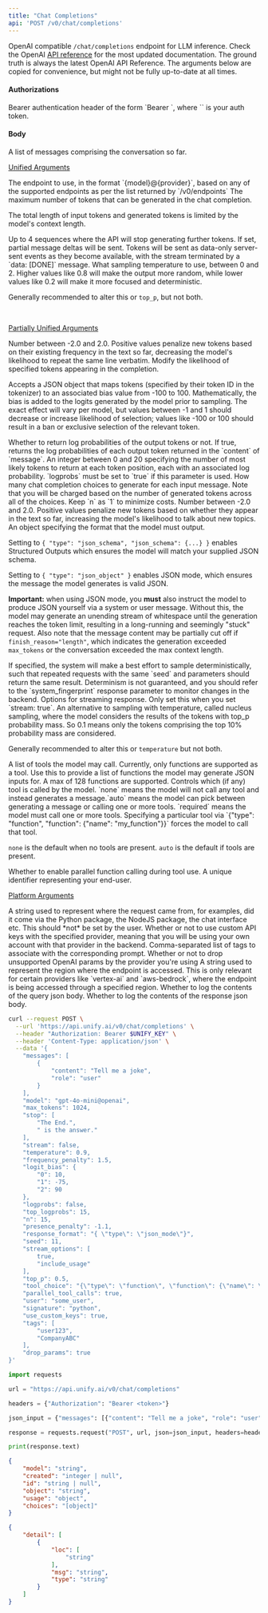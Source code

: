 ```yaml
---
title: "Chat Completions"
api: 'POST /v0/chat/completions'
---
```

OpenAI compatible `/chat/completions` endpoint for LLM inference.
Check the OpenAI
[API reference](https://platform.openai.com/docs/api-reference/chat)
for the most updated documentation. The ground truth is always the latest OpenAI API
Reference. The arguments below are copied for convenience, but might not be fully
up-to-date at all times.

#### Authorizations

<ParamField header="Authorization" type="string" required="true">
  Bearer authentication header of the form `Bearer <token>`, where `<token>` is your auth token.
</ParamField>

#### Body

<ParamField body="messages" type="[object]" required="true">
A list of messages comprising the conversation so far.
</ParamField>



<br />

[Unified Arguments](https://docs.unify.ai/universal_api/arguments#unified-arguments)

<ParamField body="model" type="string" required="true">
The endpoint to use, in the format `{model}@{provider}`, based on any of the supported endpoints as per the list returned by `/v0/endpoints`
</ParamField>

<ParamField body="max_tokens" type="integer | null" >
The maximum number of tokens that can be generated in the chat completion.

The total length of input tokens and generated tokens is limited by the model's context length.
</ParamField>

<ParamField body="stop" type="string | array | null" >
Up to 4 sequences where the API will stop generating further tokens.
</ParamField>

<ParamField body="stream" type="boolean"  default="false">
If set, partial message deltas will be sent. Tokens will be sent as data-only server-sent events as they become available, with the stream terminated by a `data: [DONE]` message.
</ParamField>

<ParamField body="temperature" type="number | null"  default="1.0">
What sampling temperature to use, between 0 and 2. Higher values like 0.8 will make the output more random, while lower values like 0.2 will make it more focused and deterministic.

Generally recommended to alter this or `top_p`, but not both.
</ParamField>



<br />

[Partially Unified Arguments](https://docs.unify.ai/universal_api/arguments#partially-unified-arguments)

<ParamField body="frequency_penalty" type="number | null" >
Number between -2.0 and 2.0. Positive values penalize new tokens based on their existing frequency in the text so far, decreasing the model's likelihood to repeat the same line verbatim.
</ParamField>

<ParamField body="logit_bias" type="object | null" >
Modify the likelihood of specified tokens appearing in the completion.

Accepts a JSON object that maps tokens (specified by their token ID in the tokenizer) to an associated bias value from -100 to 100. Mathematically, the bias is added to the logits generated by the model prior to sampling. The exact effect will vary per model, but values between -1 and 1 should decrease or increase likelihood of selection; values like -100 or 100 should result in a ban or exclusive selection of the relevant token.
</ParamField>

<ParamField body="logprobs" type="boolean | null" >
Whether to return log probabilities of the output tokens or not. If true, returns the log probabilities of each output token returned in the `content` of `message`.
</ParamField>

<ParamField body="top_logprobs" type="integer | null" >
An integer between 0 and 20 specifying the number of most likely tokens to return at each token position, each with an associated log probability. `logprobs` must be set to `true` if this parameter is used.
</ParamField>

<ParamField body="n" type="integer | null" >
How many chat completion choices to generate for each input message. Note that you will be charged based on the number of generated tokens across all of the choices. Keep `n` as `1` to minimize costs.
</ParamField>

<ParamField body="presence_penalty" type="number | null" >
Number between -2.0 and 2.0. Positive values penalize new tokens based on whether they appear in the text so far, increasing the model's likelihood to talk about new topics.
</ParamField>

<ParamField body="response_format" type="object | null" >
An object specifying the format that the model must output.

Setting to `{ "type": "json_schema", "json_schema": {...} }` enables Structured Outputs which ensures the model will match your supplied JSON schema.

Setting to `{ "type": "json_object" }` enables JSON mode, which ensures the message the model generates is valid JSON.

**Important:** when using JSON mode, you **must** also instruct the model to produce JSON yourself via a system or user message. Without this, the model may generate an unending stream of whitespace until the generation reaches the token limit, resulting in a long-running and seemingly "stuck" request. Also note that the message content may be partially cut off if `finish_reason="length"`, which indicates the generation exceeded `max_tokens` or the conversation exceeded the max context length.
</ParamField>

<ParamField body="seed" type="integer | null" >
If specified, the system will make a best effort to sample deterministically, such that repeated requests with the same `seed` and parameters should return the same result. Determinism is not guaranteed, and you should refer to the `system_fingerprint` response parameter to monitor changes in the backend.
</ParamField>

<ParamField body="stream_options" type="object | null" >
Options for streaming response. Only set this when you set `stream: true`.
</ParamField>

<ParamField body="top_p" type="number | null" >
An alternative to sampling with temperature, called nucleus sampling, where the model considers the results of the tokens with top_p probability mass. So 0.1 means only the tokens comprising the top 10% probability mass are considered.

Generally recommended to alter this or `temperature` but not both.
</ParamField>

<ParamField body="tools" type="array | null" >
A list of tools the model may call. Currently, only functions are supported as a tool. Use this to provide a list of functions the model may generate JSON inputs for. A max of 128 functions are supported.
</ParamField>

<ParamField body="tool_choice" type="any | null" >
Controls which (if any) tool is called by the model. `none` means the model will not call any tool and instead generates a message.`auto` means the model can pick between generating a message or calling one or more tools. `required` means the model must call one or more tools. Specifying a particular tool via `{"type": "function", "function": {"name": "my_function"}}` forces the model to call that tool.

`none` is the default when no tools are present. `auto` is the default if tools are present.
</ParamField>

<ParamField body="parallel_tool_calls" type="boolean | null"  default="true">
Whether to enable parallel function calling during tool use.
</ParamField>

<ParamField body="user" type="string | null" >
A unique identifier representing your end-user.
</ParamField>



<br />

[Platform Arguments](https://docs.unify.ai/universal_api/arguments#platform-arguments)

<ParamField body="signature" type="string | null" >
A string used to represent where the request came from, for examples, did it come via the Python package, the NodeJS package, the chat interface etc. This should *not* be set by the user.
</ParamField>

<ParamField body="use_custom_keys" type="boolean | null" >
Whether or not to use custom API keys with the specified provider, meaning that you will be using your own account with that provider in the backend.
</ParamField>

<ParamField body="tags" type="string | array | null" >
Comma-separated list of tags to associate with the corresponding prompt.
</ParamField>

<ParamField body="drop_params" type="boolean"  default="true">
Whether or not to drop unsupported OpenAI params by the provider you're using
</ParamField>

<ParamField body="region" type="string | null" >
A string used to represent the region where the endpoint is accessed. This is only relevant for certain providers like `vertex-ai` and `aws-bedrock`, where the endpoint is being accessed through a specified region.
</ParamField>

<ParamField body="log_query_body" type="boolean | null"  default="true">
Whether to log the contents of the query json body.
</ParamField>

<ParamField body="log_response_body" type="boolean | null"  default="true">
Whether to log the contents of the response json body.
</ParamField>

<RequestExample>

```bash cURL
curl --request POST \
  --url 'https://api.unify.ai/v0/chat/completions' \
  --header "Authorization: Bearer $UNIFY_KEY" \
  --header 'Content-Type: application/json' \
  --data '{
    "messages": [
        {
            "content": "Tell me a joke",
            "role": "user"
        }
    ],
    "model": "gpt-4o-mini@openai",
    "max_tokens": 1024,
    "stop": [
        "The End.",
        " is the answer."
    ],
    "stream": false,
    "temperature": 0.9,
    "frequency_penalty": 1.5,
    "logit_bias": {
        "0": 10,
        "1": -75,
        "2": 90
    },
    "logprobs": false,
    "top_logprobs": 15,
    "n": 15,
    "presence_penalty": -1.1,
    "response_format": "{ \"type\": \"json_mode\"}",
    "seed": 11,
    "stream_options": [
        true,
        "include_usage"
    ],
    "top_p": 0.5,
    "tool_choice": "{\"type\": \"function\", \"function\": {\"name\": \"my_function\"}}",
    "parallel_tool_calls": true,
    "user": "some_user",
    "signature": "python",
    "use_custom_keys": true,
    "tags": [
        "user123",
        "CompanyABC"
    ],
    "drop_params": true
}'
```

```python Python
import requests

url = "https://api.unify.ai/v0/chat/completions"

headers = {"Authorization": "Bearer <token>"}

json_input = {"messages": [{"content": "Tell me a joke", "role": "user"}], "model": "gpt-4o-mini@openai", "max_tokens": 1024, "stop": ["The End.", " is the answer."], "stream": False, "temperature": 0.9, "frequency_penalty": 1.5, "logit_bias": {"0": 10, "1": -75, "2": 90}, "logprobs": False, "top_logprobs": 15, "n": 15, "presence_penalty": -1.1, "response_format": "{ "type": "json_mode"}", "seed": 11, "stream_options": [True, "include_usage"], "top_p": 0.5, "tool_choice": "{"type": "function", "function": {"name": "my_function"}}", "parallel_tool_calls": True, "user": "some_user", "signature": "python", "use_custom_keys": True, "tags": ["user123", "CompanyABC"], "drop_params": True}

response = requests.request("POST", url, json=json_input, headers=headers)

print(response.text)
```

</RequestExample>
<ResponseExample>

```json 200
{
    "model": "string",
    "created": "integer | null",
    "id": "string | null",
    "object": "string",
    "usage": "object",
    "choices": "[object]"
}
```

```json 422
{
    "detail": [
        {
            "loc": [
                "string"
            ],
            "msg": "string",
            "type": "string"
        }
    ]
}
```

</ResponseExample>
